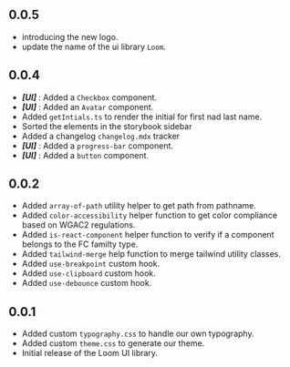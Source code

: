 
<Meta title='Changelog' />

## 0.0.5

- introducing the new logo.
- update the name of the ui library `Loom`.

## 0.0.4

- _<b>[UI]</b>_ : Added a `Checkbox` component.
- _<b>[UI]</b>_ : Added an `Avatar` component.
- Added `getIntials.ts` to render the initial for first nad last name.
- Sorted the elements in the storybook sidebar
- Added a changelog `changelog.mdx` tracker
- _<b>[UI]</b>_ : Added a `progress-bar` component.
- _<b>[UI]</b>_ : Added a `button` component.

## 0.0.2

- Added `array-of-path` utility helper to get path from pathname.
- Added `color-accessibility` helper function to get color compliance based on WGAC2 regulations.
- Added `is-react-component` helper function to verify if a component belongs to the FC familty type.
- Added `tailwind-merge` help function to merge tailwind utility classes.
- Added `use-breakpoint` custom hook.
- Added `use-clipboard` custom hook.
- Added `use-debounce` custom hook.

## 0.0.1

- Added custom `typography.css` to handle our own typography.
- Added custom `theme.css` to generate our theme.
- Initial release of the Loom UI library.

